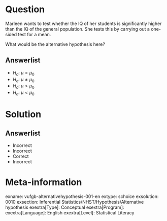 Question
========

Marleen wants to test whether the IQ of her students is significantly higher than the IQ of the general population. She tests this by carrying out a one-sided test for a mean. 

What would be the alternative hypothesis here?
  
Answerlist
----------
* $H_{a}: \; \mu = \mu_{0}$
* $H_{a}: \; \mu \neq \mu_{0}$
* $H_{a}: \; \mu > \mu_{0}$
* $H_{a}: \; \mu < \mu_{0}$

Solution
========

Answerlist
----------
* Incorrect
* Incorrect
* Correct
* Incorrect

Meta-information
================
exname: vufgb-alternativehypothesis-001-en
extype: schoice
exsolution: 0010
exsection: Inferential Statistics/NHST/Hypothesis/Alternative hypothesis
exextra[Type]: Conceptual
exextra[Program]: 
exextra[Language]: English
exextra[Level]: Statistical Literacy